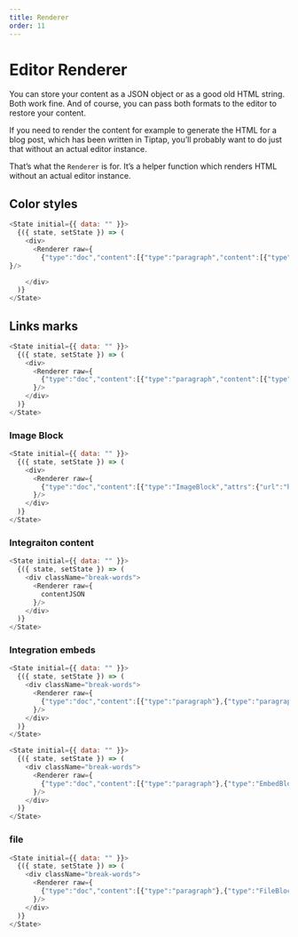 ```yaml
---
title: Renderer
order: 11
---
```


# Editor Renderer


You can store your content as a JSON object or as a good old HTML string. 
Both work fine. And of course, you can pass both formats to the editor to restore your content. 


If you need to render the content for example to generate the HTML for a blog post, 
which has been written in Tiptap, you’ll probably want to do just that without an actual editor instance.

That’s what the `Renderer` is for. It’s a helper function which renders HTML without an actual editor instance.


## Color styles


```js live=true
<State initial={{ data: "" }}>
  {({ state, setState }) => (
    <div>
      <Renderer raw={
        {"type":"doc","content":[{"type":"paragraph","content":[{"type":"text","text":"helo"},{"type":"text","marks":[{"type":"textStyle","attrs":{"color":"#d42323"}}],"text":"o"}]}]}
}/>

    </div>
  )}
</State>
```

## Links marks

```js live=true
<State initial={{ data: "" }}>
  {({ state, setState }) => (
    <div>
      <Renderer raw={
        {"type":"doc","content":[{"type":"paragraph","content":[{"type":"text","text":"hola "},{"type":"text","marks":[{"type":"link","attrs":{"href":"http://fkfjfj.com","target":"_blank","class":null}}],"text":"http://fkfjfj.com"},{"type":"text","text":" "},{"type":"text","marks":[{"type":"link","attrs":{"href":"http://google.com","target":"_blank","class":null}}],"text":"google.com"}]}]}
      }/>
    </div>
  )}
</State>
```

### Image Block

```js live=true
<State initial={{ data: "" }}>
  {({ state, setState }) => (
    <div>
      <Renderer raw={
        {"type":"doc","content":[{"type":"ImageBlock","attrs":{"url":"https://miro.medium.com/v2/resize:fit:1400/format:webp/1*cg_wdzpS-Me6_CQyL1pHiA.jpeg","src":null,"width":1686,"height":1580,"loading":true,"loading_progress":0,"caption":"caption!","direction":"center","file":{},"aspect_ratio":{"width":1000,"height":937.129300118624,"ratio":93.7129300118624}}}]}
      }/>
    </div>
  )}
</State>
```

### Integraiton content

```js live=true
<State initial={{ data: "" }}>
  {({ state, setState }) => (
    <div className="break-words">
      <Renderer raw={
        contentJSON
      }/>
    </div>
  )}
</State>
```


### Integration embeds

```js live=true
<State initial={{ data: "" }}>
  {({ state, setState }) => (
    <div className="break-words">
      <Renderer raw={
        {"type":"doc","content":[{"type":"paragraph"},{"type":"paragraph","content":[{"type":"text","text":"Hello"}]},{"type":"VideoBlock","attrs":{"embed_data":{"provider_url":"https://www.youtube.com/","height":113,"type":"video","html":"<iframe width=\"200\" height=\"113\" src=\"https://www.youtube.com/embed/SjhIlw3Iffs?feature=oembed\" frameborder=\"0\" allow=\"accelerometer; autoplay; clipboard-write; encrypted-media; gyroscope; picture-in-picture; web-share\" allowfullscreen title=\"GPT-4 Creator Ilya Sutskever\"></iframe>","author_name":"Eye on AI","author_url":"https://www.youtube.com/@eyeonai3425","thumbnail_url":"https://i.ytimg.com/vi/SjhIlw3Iffs/hqdefault.jpg","title":"GPT-4 Creator Ilya Sutskever","thumbnail_width":480,"width":200,"provider_name":"YouTube","thumbnail_height":360,"version":"1.0","url":"https://www.youtube.com/watch?v=SjhIlw3Iffs"},"provisory_text":"https://www.youtube.com/watch?v=SjhIlw3Iffs"},"content":[{"type":"text","marks":[{"type":"link","attrs":{"href":"https://www.youtube.com/watch?v=SjhIlw3Iffs","target":"_blank","class":null}}],"text":"https://www.youtube.com/watch?v=SjhIlw3Iffs"}]},{"type":"paragraph","content":[{"type":"text","text":"hellok"}]},{"type":"paragraph"}]}
      }/>
    </div>
  )}
</State>
```

```js live=true
<State initial={{ data: "" }}>
  {({ state, setState }) => (
    <div className="break-words">
      <Renderer raw={
        {"type":"doc","content":[{"type":"paragraph"},{"type":"EmbedBlock","attrs":{"embed_data":{"error":"no matching providers found","url":"https://github.com/michelson"},"provisory_text":"https://github.com/michelson"},"content":[{"type":"text","marks":[{"type":"link","attrs":{"href":"https://github.com/michelson","target":"_blank","class":null}}],"text":"https://github.com/michelson"}]},{"type":"paragraph"}]}
      }/>
    </div>
  )}
</State>
```


### file

```js live=true
<State initial={{ data: "" }}>
  {({ state, setState }) => (
    <div className="break-words">
      <Renderer raw={
        {"type":"doc","content":[{"type":"paragraph"},{"type":"FileBlock","attrs":{"url":"blob:http://localhost:8080/fda338c3-79d5-4994-bb8a-8f1e6ebcfd52","src":null,"width":"","height":"","loading":true,"loading_progress":0,"caption":"caption!","direction":"center","file":{},"aspect_ratio":{"width":200,"height":200,"ratio":100}}}]}
      }/>
    </div>
  )}
</State>
```


